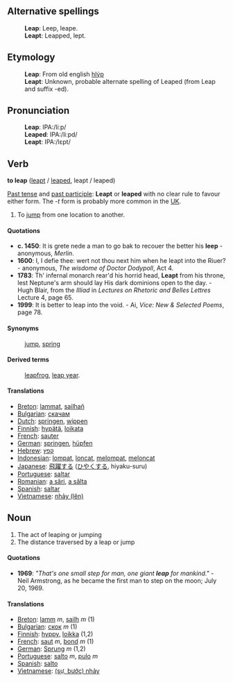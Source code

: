 ==Alternative spellings==
:'''Leap''': Leep, leape.
:'''Leapt''': Leapped, lept. 
==Etymology==
:'''Leap''': From old english [[hlýp]]
:'''Leapt''': Unknown, probable alternate spelling of Leaped (from Leap and suffix -ed). 

==Pronunciation==
:'''Leap''': IPA:/li&#720;p/
:'''Leaped''': IPA:/li&#720;pd/
:'''Leapt''': IPA:/l&#603;pt/ 

==Verb==

'''to leap''' ([[leapt]] / [[leaped]], leapt / leaped)

[[Past tense]] and [[past participle]]: '''Leapt''' or '''leaped''' with no clear rule to favour either form.  The ''-t'' form is probably more common in the [[United Kingdom|UK]].

#To [[jump]] from one location to another.

====Quotations====
* '''c. 1450''': It is grete nede a man to go bak to recouer the better his '''leep''' - anonymous, ''Merlin''.
* '''1600''': I, I defie thee: wert not thou next him when he leapt into the Riuer? - anonymous, ''The wisdome of Doctor Dodypoll'', Act 4.
* '''1783''': Th' infernal monarch rear'd his horrid head, '''Leapt''' from his throne, lest Neptune's arm should lay His dark dominions open to the day. - Hugh Blair, from the ''Illiad'' in ''Lectures on Rhetoric and Belles Lettres'' Lecture 4, page 65.
* '''1999''': It is better to leap into the void.  - Ai, ''Vice: New & Selected Poems'', page 78. 
====Synonyms====
: [[jump]], [[spring]]

====Derived terms====
: [[leapfrog]], [[leap year]].

====Translations====
*[[Breton]]: [[lammat]], [[sailhañ]]
*[[Bulgarian]]: [[скачам]]
*[[Dutch]]: [[springen]], [[wippen]]
*[[Finnish]]: [[hypätä]], [[loikata]]
*[[French]]: [[sauter]]
*[[German]]: [[springen]], [[hüpfen]]
*[[Hebrew]]: [[קפץ]]
*[[Indonesian]]: [[lompat]], [[loncat]], [[lompat|melompat]], [[loncat|meloncat]]
*[[Japanese]]: [[飛躍]]する ([[ひやく]]する, hiyaku-suru)
*[[Portuguese]]: [[saltar]]
*[[Romanian]]: [[a sări]], [[a sălta]]
*[[Spanish]]: [[saltar]]
*[[Vietnamese]]: [[nhảy|nhảy (lên)]]

==Noun==
#The act of leaping or jumping
#The distance traversed by a leap or jump
====Quotations====
* '''1969''': ''"That's one small step for man, one giant '''leap''' for mankind."'' - Neil Armstrong, as he became the first man to step on the moon; July 20, 1969.
====Translations====
*[[Breton]]: [[lamm]] ''m'', [[sailh]] ''m'' (1)
*[[Bulgarian]]: [[скок]] ''m'' (1)
*[[Finnish]]: [[hyppy]], [[loikka]] (1,2)
*[[French]]: [[saut]] ''m'', [[bond]] ''m'' (1)
*[[German]]: [[Sprung]] ''m'' (1,2)
*[[Portuguese]]: [[salto]] ''m'', [[pulo]] ''m''
*[[Spanish]]: [[salto]]
*[[Vietnamese]]: [[nhảy|(sự, bước) nhảy]]